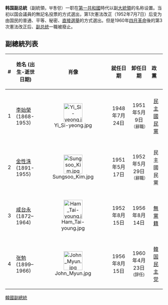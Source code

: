 '''韩国副总統'''（副統領，부통령）一职在[[第一共和國_(大韓民國)|第一共和國]]時代以副[[大統領|大統領]]的名称设置。当初以国会議員的無記名投票的方式選出，第1次憲法改正（1952年7月7日）后变为由国民的普通、平等、秘密、[[直接選舉|直接選舉]]的方式選出。但是1960年[[四月革命_(韩国)|四月革命]]後的第3次憲法改正后、[[副总统|副总统]]一職被廢止。

==副總統列表==
{| class="wikitable" width="75%" style="text-align:center"
! align="left" width="10"|#
! width="100"| 姓名 (出生-逝世日期)
! width="100"| 肖像
! align="center" width="150" |就任日期
! align="center" width="150" |卸任日期
! align="left" width="190" |政黨
|-
|- style="background:#ADD8E6"
|align="center" |1
|[[李始榮|李始榮]]<br />(1868-1953)
|align="center"|[[File:Yi_Si-yeong.jpg|60px]]
|align="center"|1948年7月24日
|align="center"|1951年5月9日<br /><small>（辭職）
|align="center"|[[自由黨_(大韓民國)|民主國民黨]]
|- 
|- style="background:#ADD8E6"
|align="center" |2
|[[金性洙|金性洙]]<br />(1891-1955)
|align="center"|[[File:Sungsoo_Kim.jpg|60px]]
|align="center"|1951年5月17日
|align="center"|1952年5月29日<br /><small>（辭職）
|align="center"|民主國民黨
|- 
|- style="background:#FFFFFF"
|align="center" |3
|[[咸台永|咸台永]]<br />(1872–1964)
|align="center"|[[File:Ham_Tai-young.jpg|60px]]
|align="center"|1952年8月15日
|align="center"|1956年8月14日
|align="center"|[[無黨籍|無黨籍]]
|-
|- style="background:#D2FF78"
|align="center"|4
|[[張勉_(韓國)|张勉]]<br />(1899–1966)
|align="center"|[[File:John_Myun.jpg|60px]]
|align="center"|1956年8月15日
|align="center"|1960年4月23日<br /><small>(辞任)</small>
|align="center"|[[韓国民主党|韓国民主党]]
|}
[[Category:韓國副總統|]]
